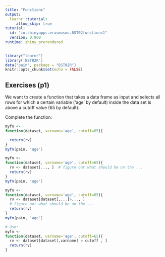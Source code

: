 ```yaml
---
title: "Functions"
output: 
  learnr::tutorial:
     allow_skip: true
tutorial:
  id: "io.shinyapps.erasmusmc.BST02functions1"
  version: 0.900
runtime: shiny_prerendered
---
```


```r
library("learnr")
library('BST02R')
data("pain", package = "BST02R")
knitr::opts_chunk$set(echo = FALSE)
```



## Exercises (p1)

We want to create a function that takes a data frame as input and selects all rows for which a certain variable ('age' by default) inside the data set is above a cutoff value (65 by default).

Complete the function:
```r
myfn <-
function(dataset, varname='age', cutoff=65){

  return(rv)  
}
myfn(pain, 'age')
```

```r
myfn <-
function(dataset, varname='age', cutoff=65){
  rv <- dataset[..., ]  # figure out what should be on the ...
  return(rv)
}
myfn(pain, 'age')
```
```r
myfn <-
function(dataset, varname='age', cutoff=65){
  rv <- dataset[dataset[,...]>..., ]  
  # figure out what should be on the ...
  return(rv)
}
myfn(pain, 'age')
```


```r
# Use:
myfn <- 
function(dataset, varname='age', cutoff=65){
  rv <- dataset[dataset[,varname] > cutoff , ]
  return(rv)
}
```
